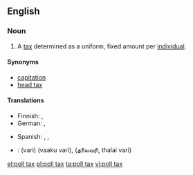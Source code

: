 {{wikipedia}}
==English==

===Noun===
{{en-noun|sg=[[poll]] [[tax]]|es}}

# A [[tax]] determined as a uniform, fixed amount per [[individual]].

====Synonyms====
* [[capitation]]
* [[head tax]]

====Translations====
{{trans-top}}
* Finnish: {{t-|fi|henkiraha}}, {{t-|fi|henkivero}}
* German: {{t-|de|Kopfsteuer|f}}, {{t-|de|Gemeindesteuer|f}}
{{trans-mid}}
* Spanish: {{t-|es|impuesto de capitación}}, {{t-|es|impuesto electoral}}, {{t-|es|capitación}}
{{trans-bottom}}

{{checktrans-top}}
* {{ttbc|Tamil}}: {{t|ta|வரி|xs=Tamil}} (vari) (vaaku vari), {{t|ta|ajith|xs=Tamil}} (தலைவரி, thalai vari)
{{trans-bottom}}

[[el:poll tax]]
[[pl:poll tax]]
[[ta:poll tax]]
[[vi:poll tax]]